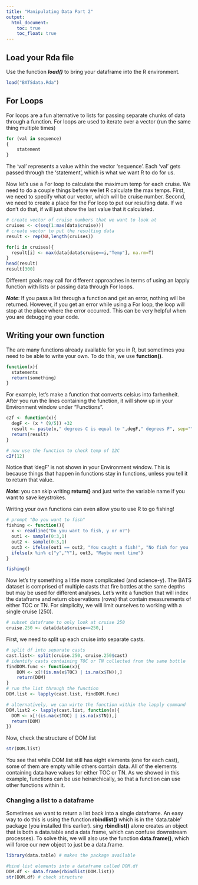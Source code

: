 ```yaml
---
title: "Manipulating Data Part 2"
output: 
  html_document:
    toc: true
    toc_float: true
---
```


## Load your Rda file
Use the function ***load()*** to bring your dataframe into the R environment. 
```r
load("BATSdata.Rda")
```

## For Loops
For loops are a fun alternative to lists for passing separate chunks of data through a function. For loops are used to iterate over a vector (run the same thing multiple times)

```r
for (val in sequence)
{
    statement
}
```

The 'val' represents a value within the vector 'sequence'. Each 'val' gets passed through the 'statement', which is what we want R to do for us.

Now let's use a For loop to calculate the maximum temp for each cruise. We need to do a couple things before we let R calculate the max temps. First, we need to specify what our vector, which will be cruise number. Second, we need to create a place for the For loop to put our resulting data. If we don't do that, if will just show the last value that it calculated.
```r
# create vector of cruise numbers that we want to look at
cruises <- c(seq(1:max(data$cruise)))
# create vector to put the resulting data
result <- rep(NA,length(cruises))

for(i in cruises){
  result[i] <- max(data[data$cruise==i,"Temp"], na.rm=T)
}
head(result)
result[300]
```
Different goals may call for different approaches in terms of using an lapply function with lists or passing data through For loops. 

***Note***: If you pass a list through a function and get an error, nothing will be returned. However, if you get an error while using a For loop, the loop will stop at the place where the error occurred. This can be very helpful when you are debugging your code.
  
## Writing your own function
The are many functions already available for you in R, but sometimes you need to be able to write your own. To do this, we use **function()**.
```r
function(x){
  statements
  return(something)
}
```

For example, let's make a function that converts celsius into farhenheit. After you run the lines containing the function, it will show up in your Environment window under "Functions".
```r
c2f <- function(x){
  degF <- (x * (9/5)) +32
  result <- paste(x," degrees C is equal to ",degF," degrees F", sep="")
  return(result)
}

# now use the function to check temp of 12C
c2f(12)
```
Notice that 'degF' is not shown in your Environment window. This is because things that happen in functions stay in functions, unless you tell it to return that value.     

***Note***: you can skip writing **return()** and just write the variable name if you want to save keystrokes.  

Writing your own functions can even allow you to use R to go fishing!
```r
# prompt "Do you want to fish"
fishing <- function(){
  x <- readline("Do you want to fish, y or n?")  
  out1 <- sample(0:3,1)
  out2 <- sample(0:3,1)
  out3 <- ifelse(out1 == out2, "You caught a fish!", "No fish for you :-(")
  ifelse(x %in% c("y","Y"), out3, "Maybe next time")
}  

fishing()
```
  
Now let's try something a little more complicated (and science-y). The BATS dataset is comprised of multiple casts that fire bottles at the same depths but may be used for different analyses. Let's write a function that will index the dataframe and return observations (rows) that contain measurements of either TOC or TN. For simplicity, we will limit ourselves to working with a single cruise (250).
```r
# subset dataframe to only look at cruise 250
cruise.250 <- data[data$cruise==250,]
```

First, we need to split up each cruise into separate casts.
```r
# split df into separate casts
cast.list<- split(cruise.250, cruise.250$cast)
# identify casts containing TOC or TN collected from the same bottle
findDOM.func <- function(x){
    DOM <- x[!(is.na(x$TOC) | is.na(x$TN)),]
    return(DOM)
}
# run the list through the function
DOM.list <- lapply(cast.list, findDOM.func)

# alternatively, we can wirte the function within the lapply command
DOM.list2 <- lapply(cast.list, function(x){
  DOM <- x[!(is.na(x$TOC) | is.na(x$TN)),]
  return(DOM)
})
```

Now, check the structure of DOM.list
```r
str(DOM.list)
```

You see that while DOM.list still has eight elements (one for each cast), some of them are empty while others contain data. All of the elements containing data have values for either TOC or TN. As we showed in this example, functions can be use heirarchically, so that a function can use other functions within it. 

### Changing a list to a dataframe
Sometimes we want to return a list back into a single dataframe. An easy way to do this is using the function **rbindlist()** which is in the 'data.table' package (you installed this earlier). sing **rbindlist()** alone creates an object that is both a data.table and a data.frame, which can confuse downstream processes). To solve this, we will also use the function **data.frame()**, which will force our new object to just be a data.frame.
```r
library(data.table) # makes the package available

#bind list elements into a dataframe called DOM.df
DOM.df <- data.frame(rbindlist(DOM.list))
str(DOM.df) # check structure
```

